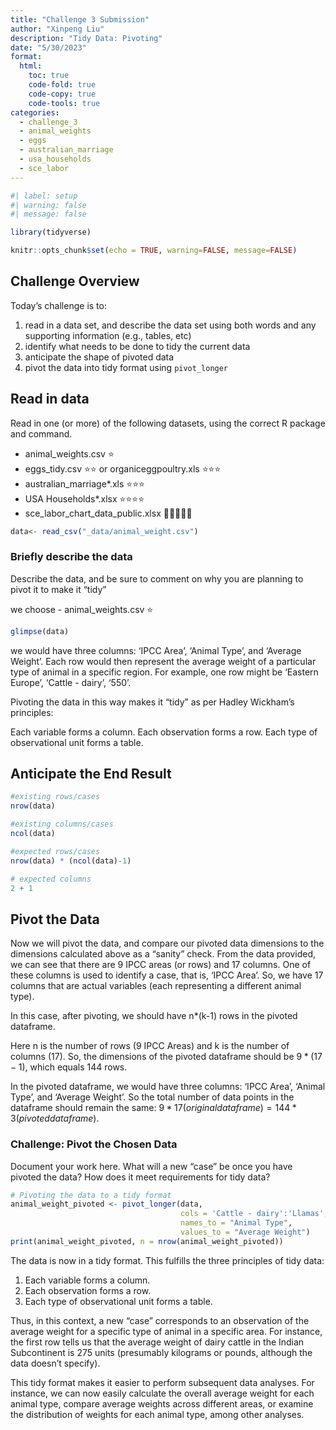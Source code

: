 ```yaml
---
title: "Challenge 3 Submission"
author: "Xinpeng Liu"
description: "Tidy Data: Pivoting"
date: "5/30/2023"
format:
  html:
    toc: true
    code-fold: true
    code-copy: true
    code-tools: true
categories:
  - challenge_3
  - animal_weights
  - eggs
  - australian_marriage
  - usa_households
  - sce_labor
---
```


```r
#| label: setup
#| warning: false
#| message: false

library(tidyverse)

knitr::opts_chunk$set(echo = TRUE, warning=FALSE, message=FALSE)
```

## Challenge Overview

Today's challenge is to:

1.  read in a data set, and describe the data set using both words and any supporting information (e.g., tables, etc)
2.  identify what needs to be done to tidy the current data
3.  anticipate the shape of pivoted data
4.  pivot the data into tidy format using `pivot_longer`

## Read in data

Read in one (or more) of the following datasets, using the correct R package and command.

-   animal_weights.csv ⭐
-   eggs_tidy.csv ⭐⭐ or organiceggpoultry.xls ⭐⭐⭐
-   australian_marriage\*.xls ⭐⭐⭐
-   USA Households\*.xlsx ⭐⭐⭐⭐
-   sce_labor_chart_data_public.xlsx 🌟🌟🌟🌟🌟

```r
data<- read_csv("_data/animal_weight.csv")

```

### Briefly describe the data

Describe the data, and be sure to comment on why you are planning to pivot it to make it "tidy"

we choose -   animal_weights.csv ⭐
```r
glimpse(data)

```

we would have three columns: 'IPCC Area', 'Animal Type', and 'Average Weight'. Each row would then represent the average weight of a particular type of animal in a specific region. For example, one row might be 'Eastern Europe', 'Cattle - dairy', '550'.

Pivoting the data in this way makes it "tidy" as per Hadley Wickham's principles:

Each variable forms a column.
Each observation forms a row.
Each type of observational unit forms a table.


## Anticipate the End Result
```r
#existing rows/cases
nrow(data)

#existing columns/cases
ncol(data)

#expected rows/cases
nrow(data) * (ncol(data)-1)

# expected columns 
2 + 1
```

## Pivot the Data

Now we will pivot the data, and compare our pivoted data dimensions to the dimensions calculated above as a "sanity" check.
From the data provided, we can see that there are 9 IPCC areas (or rows) and 17 columns. One of these columns is used to identify a case, that is, 'IPCC Area'. So, we have 17 columns that are actual variables (each representing a different animal type).

In this case, after pivoting, we should have n*(k-1) rows in the pivoted dataframe.

Here n is the number of rows (9 IPCC Areas) and k is the number of columns (17). So, the dimensions of the pivoted dataframe should be $9*(17-1)$, which equals 144 rows.

In the pivoted dataframe, we would have three columns: 'IPCC Area', 'Animal Type', and 'Average Weight'. So the total number of data points in the dataframe should remain the same: $9 * 17 (original dataframe) = 144 * 3 (pivoted dataframe)$.

### Challenge: Pivot the Chosen Data

Document your work here. What will a new "case" be once you have pivoted the data? How does it meet requirements for tidy data?
```r
# Pivoting the data to a tidy format
animal_weight_pivoted <- pivot_longer(data, 
                                      cols = 'Cattle - dairy':'Llamas', 
                                      names_to = "Animal Type",
                                      values_to = "Average Weight")
print(animal_weight_pivoted, n = nrow(animal_weight_pivoted))

```
The data is now in a tidy format. This fulfills the three principles of tidy data:

1. Each variable forms a column.
2. Each observation forms a row.
3. Each type of observational unit forms a table.

Thus, in this context, a new "case" corresponds to an observation of the average weight for a specific type of animal in a specific area. For instance, the first row tells us that the average weight of dairy cattle in the Indian Subcontinent is 275 units (presumably kilograms or pounds, although the data doesn't specify).

This tidy format makes it easier to perform subsequent data analyses. For instance, we can now easily calculate the overall average weight for each animal type, compare average weights across different areas, or examine the distribution of weights for each animal type, among other analyses.

